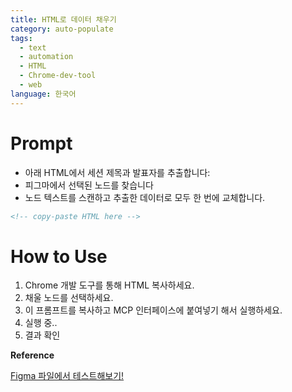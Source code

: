 ```yaml
---
title: HTML로 데이터 채우기
category: auto-populate
tags:
  - text
  - automation
  - HTML
  - Chrome-dev-tool
  - web
language: 한국어
---
```


# Prompt

- 아래 HTML에서 세션 제목과 발표자를 추출합니다:
- 피그마에서 선택된 노드를 찾습니다
- 노드 텍스트를 스캔하고 추출한 데이터로 모두 한 번에 교체합니다.

```html
<!-- copy-paste HTML here -->
```

# How to Use

1. Chrome 개발 도구를 통해 HTML 복사하세요.
2. 채울 노드를 선택하세요.
3. 이 프롬프트를 복사하고 MCP 인터페이스에 붙여넣기 해서 실행하세요.
4. 실행 중..
5. 결과 확인

**Reference**

<a
  href="https://www.figma.com/community/file/1513759391089024242"
  class="figma-button">
  Figma 파일에서 테스트해보기!
</a>
